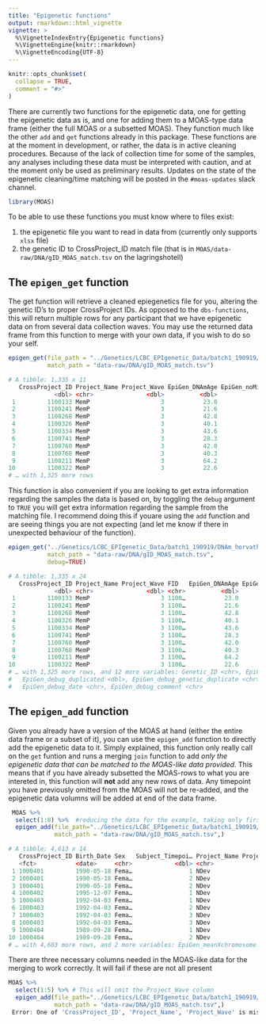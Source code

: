 ```yaml
---
title: "Epigenetic functions"
output: rmarkdown::html_vignette
vignette: >
  %\VignetteIndexEntry{Epigenetic functions}
  %\VignetteEngine{knitr::rmarkdown}
  %\VignetteEncoding{UTF-8}
---
```


```r
knitr::opts_chunk$set(
  collapse = TRUE,
  comment = "#>"
)
```

There are currently two functions for the epigenetic data, one for getting the epigenetic data as is, and one for adding them to a MOAS-type data frame (either the full MOAS or a subsetted MOAS). 
They function much like the other `add` and `get` functions already in this package.
These functions are at the moment in development, or rather, the data is in active cleaning procedures. 
Because of the lack of collection time for some of the samples, any analyses including these data must be interpreted with caution, and at the moment only be used as preliminary results.
Updates on the state of the epigenetic cleaning/time matching will be posted in the `#moas-updates` slack channel.

```r
library(MOAS)
```

To be able to use these functions you must know where to files exist:

1. the epigenetic file you want to read in data from (currently only supports `xlsx` file)  
2. the genetic ID to CrossProject_ID match file (that is in `MOAS/data-raw/DNA/gID_MOAS_match.tsv` on the lagringshotell)  

## The `epigen_get` function

The get function will retrieve a cleaned epiegenetics file for you, altering the genetic ID's to proper CrossProject IDs. 
As opposed to the `dbs-functions`, this will return multiple rows for any participant that we have epigenetic data on from several data collection waves. 
You may use the returned data frame from this function to merge with your own data, if you wish to do so your self.

```r
epigen_get(file_path = "../Genetics/LCBC_EPIgenetic_Data/batch1_190919/DNAm_horvath/18092019epiage_lifebrain.xlsx", 
           match_path = "data-raw/DNA/gID_MOAS_match.tsv")

# A tibble: 1,335 x 11
   CrossProject_ID Project_Name Project_Wave EpiGen_DNAmAge EpiGen_noMissingPe… EpiGen_meanMethByS… EpiGen_minMethByS… EpiGen_maxMethByS… EpiGen_predicted… EpiGen_meanXchro… Genetic_ID
             <dbl> <chr>               <dbl>          <dbl>               <dbl>               <dbl>              <dbl>              <dbl> <chr>                         <dbl> <chr>     
 1         1100133 MemP                    3           23.0                1444               0.255           0.000121              0.996 male                          0.293 110013301 
 2         1100241 MemP                    3           21.6                1442               0.256           0.000626              0.995 female                        0.452 110024101 
 3         1100268 MemP                    3           42.8                1447               0.256           0.000001              0.995 female                        0.455 110026801 
 4         1100326 MemP                    3           40.1                1445               0.259           0.000642              0.992 male                          0.293 110032601 
 5         1100334 MemP                    3           43.6                1441               0.255           0.000001              0.997 female                        0.444 110033401 
 6         1100741 MemP                    3           28.3                1450               0.253           0.00200               0.992 male                          0.277 110074101 
 7         1100760 MemP                    3           42.0                1444               0.253           0.00143               0.992 male                          0.288 110076001 
 8         1100768 MemP                    3           40.3                1443               0.245           0.000683              0.996 female                        0.430 110076801 
 9         1100211 MemP                    3           64.2                1444               0.250           0.000741              0.997 female                        0.453 110021101 
10         1100322 MemP                    3           22.6                1453               0.252           0.00127               0.992 male                          0.274 110032201 
# … with 1,325 more rows
```

This function is also convenient if you are looking to get extra information regarding the samples the data is based on, by toggling the `debug` argument to `TRUE` you will get extra information regarding the sample from the matching file.
I recommend doing this if youare using the `add` function and are seeing things you are not expecting (and let me know if there in unexpected behaviour of the function).

```r
epigen_get("../Genetics/LCBC_EPIgenetic_Data/batch1_190919/DNAm_horvath/18092019epiage_lifebrain.xlsx", 
           match_path = "data-raw/DNA/gID_MOAS_match.tsv", 
           debug=TRUE)

# A tibble: 1,335 x 24
   CrossProject_ID Project_Name Project_Wave FID   EpiGen_DNAmAge EpiGen_noMissin… EpiGen_meanMeth… EpiGen_minMethB… EpiGen_maxMethB… EpiGen_predicte… EpiGen_meanXchr… EpiGen_debug_IID
             <dbl> <chr>               <dbl> <chr>          <dbl>            <dbl>            <dbl>            <dbl>            <dbl> <chr>                       <dbl> <chr>           
 1         1100133 MemP                    3 1100…           23.0             1444            0.255         0.000121            0.996 male                        0.293 110013301       
 2         1100241 MemP                    3 1100…           21.6             1442            0.256         0.000626            0.995 female                      0.452 110024101       
 3         1100268 MemP                    3 1100…           42.8             1447            0.256         0.000001            0.995 female                      0.455 110026801       
 4         1100326 MemP                    3 1100…           40.1             1445            0.259         0.000642            0.992 male                        0.293 110032601       
 5         1100334 MemP                    3 1100…           43.6             1441            0.255         0.000001            0.997 female                      0.444 110033401       
 6         1100741 MemP                    3 1100…           28.3             1450            0.253         0.00200             0.992 male                        0.277 110074101       
 7         1100760 MemP                    3 1100…           42.0             1444            0.253         0.00143             0.992 male                        0.288 110076001       
 8         1100768 MemP                    3 1100…           40.3             1443            0.245         0.000683            0.996 female                      0.430 110076801       
 9         1100211 MemP                    3 1100…           64.2             1444            0.250         0.000741            0.997 female                      0.453 110021101       
10         1100322 MemP                    3 1100…           22.6             1453            0.252         0.00127             0.992 male                        0.274 110032201       
# … with 1,325 more rows, and 12 more variables: Genetic_ID <chr>, EpiGen_debug_batch <dbl>, EpiGen_debug_trusted <dbl>, EpiGen_debug_for_gwas <dbl>, EpiGen_debug_for_ewas <dbl>,
#   EpiGen_debug_duplicated <dbl>, EpiGen_debug_genetic_duplicate <chr>, EpiGen_debug_european <dbl>, EpiGen_debug_sample_type <chr>, EpiGen_debug_content <chr>,
#   EpiGen_debug_date <chr>, EpiGen_debug_comment <chr>
```


## The `epigen_add` function
Given you already have a version of the MOAS at hand (either the entire data frame or a subset of it), you can use the `epigen_add` function  to directly add the epigenetic data to it.
Simply explained, this function only really call on the `get` funtion and runs a merging `join` function to add _only the epigenetic data that can be matched to the MOAS-like data provided_.
This means that if you have already subsetted the MOAS-rows to what you are intereted in, this function will **not** add any new rows of data. 
Any timepoint you have previously omitted from the MOAS will not be re-added, and the epigenetic data volumns will be added at end of the data frame.

```r
 MOAS %>% 
  select(1:8) %>%  #reducing the data for the example, taking only first 8 columns
  epigen_add(file_path="../Genetics/LCBC_EPIgenetic_Data/batch1_190919/DNAm_horvath/18092019epiage_lifebrain.xlsx", 
             match_path = "data-raw/DNA/gID_MOAS_match.tsv",)

# A tibble: 4,613 x 14
   CrossProject_ID Birth_Date Sex   Subject_Timepoi… Project_Name Project_Wave EpiGen_DNAmAge EpiGen_noMissin… EpiGen_meanMeth… EpiGen_minMethB… EpiGen_maxMethB… EpiGen_predicte…
   <fct>           <date>     <chr>            <dbl> <chr>               <dbl>          <dbl>            <dbl>            <dbl>            <dbl>            <dbl> <chr>           
 1 1000401         1990-05-18 Fema…                1 NDev                    1           NA                 NA           NA            NA                  NA     NA              
 2 1000401         1990-05-18 Fema…                2 NDev                    3           32.0             1448            0.241         0.000242            0.991 female          
 3 1000401         1990-05-18 Fema…                2 NDev                    3           32.0             1448            0.241         0.000242            0.991 female          
 4 1000402         1995-12-07 Fema…                1 NDev                    1           NA                 NA           NA            NA                  NA     NA              
 5 1000403         1992-04-03 Fema…                1 NDev                    1           NA                 NA           NA            NA                  NA     NA              
 6 1000403         1992-04-03 Fema…                2 NDev                    2           NA                 NA           NA            NA                  NA     NA              
 7 1000403         1992-04-03 Fema…                3 NDev                    3           37.4             1442            0.243         0.000232            0.996 female          
 8 1000403         1992-04-03 Fema…                3 NDev                    3           37.4             1442            0.243         0.000232            0.996 female          
 9 1000404         1989-09-28 Fema…                1 NDev                    1           NA                 NA           NA            NA                  NA     NA              
10 1000404         1989-09-28 Fema…                2 NDev                    2           NA                 NA           NA            NA                  NA     NA              
# … with 4,603 more rows, and 2 more variables: EpiGen_meanXchromosome <dbl>, Genetic_ID <chr>
```

There are three necessary columns needed in the MOAS-like data for the merging to work correctly. 
It will fail if these are not all present
```r
MOAS %>% 
  select(1:5) %>% # This will omit the Project_Wave column
  epigen_add(file_path="../Genetics/LCBC_EPIgenetic_Data/batch1_190919/DNAm_horvath/18092019epiage_lifebrain.xlsx", 
             match_path = "data-raw/DNA/gID_MOAS_match.tsv",)
 Error: One of 'CrossProject_ID', 'Project_Name', 'Project_Wave' is missing from the MOAS-like data. These are needed for merging. 
```



